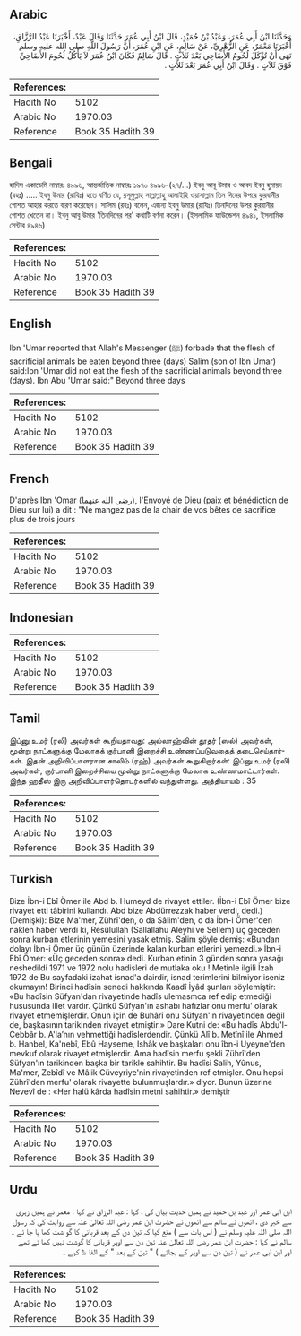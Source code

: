 ## Arabic


<div dir="rtl" lang="ar" style={{fontSize:'larger',backgroundColor:'#f8f9fa',padding:20}}>
وَحَدَّثَنَا ابْنُ أَبِي عُمَرَ، وَعَبْدُ بْنُ حُمَيْدٍ، قَالَ ابْنُ أَبِي عُمَرَ حَدَّثَنَا وَقَالَ عَبْدٌ، أَخْبَرَنَا عَبْدُ الرَّزَّاقِ، أَخْبَرَنَا مَعْمَرٌ، عَنِ الزُّهْرِيِّ، عَنْ سَالِمٍ، عَنِ ابْنِ عُمَرَ، أَنَّ رَسُولَ اللَّهِ صلى الله عليه وسلم نَهَى أَنْ تُؤْكَلَ لُحُومُ الأَضَاحِي بَعْدَ ثَلاَثٍ ‏.‏ قَالَ سَالِمٌ فَكَانَ ابْنُ عُمَرَ لاَ يَأْكُلُ لُحُومَ الأَضَاحِيِّ فَوْقَ ثَلاَثٍ ‏.‏ وَقَالَ ابْنُ أَبِي عُمَرَ بَعْدَ ثَلاَثٍ ‏.‏
</div>
<div style={{backgroundColor:'#f8f9fa',padding:20, marginBottom: 10}}><table> <thead> <tr> <th>References:</th> <th></th> </tr> </thead> <tbody><tr><td>Hadith No</td><td>5102</td></tr><tr><td>Arabic No</td><td>1970.03</td></tr><tr><td>Reference</td><td>Book 35 Hadith 39</td></tr></tbody></table></div>

## Bengali


<div dir="ltr" lang="bn" style={{fontSize:'larger',backgroundColor:'#f8f9fa',padding:20}}>
হাদিস একাডেমি নাম্বারঃ ৪৯৯৬, আন্তর্জাতিক নাম্বারঃ ১৯৭০ ৪৯৯৬-(২৭/...) ইবনু আবূ উমার ও আবদ ইবনু হুমায়দ (রহঃ) ..... ইবনু উমার (রাযিঃ) হতে বর্ণিত যে, রসূলুল্লাহ সাল্লাল্লাহু আলাইহি ওয়াসাল্লাম তিন দিনের উপরে কুরবানীর গোশত আহার করতে বারণ করেছেন। সালিম (রহঃ) বলেন, এজন্য ইবনু উমার (রাযিঃ) তিনদিনের উপর কুরবানীর গোশত খেতেন না। ইবনু আবূ উমার 'তিনদিনের পর' কথাটি বর্ণনা করেন। (ইসলামিক ফাউন্ডেশন ৪৯৪১, ইসলামিক সেন্টার ৪৯৪৬)
</div>
<div style={{backgroundColor:'#f8f9fa',padding:20, marginBottom: 10}}><table> <thead> <tr> <th>References:</th> <th></th> </tr> </thead> <tbody><tr><td>Hadith No</td><td>5102</td></tr><tr><td>Arabic No</td><td>1970.03</td></tr><tr><td>Reference</td><td>Book 35 Hadith 39</td></tr></tbody></table></div>

## English


<div dir="ltr" lang="en" style={{fontSize:'larger',backgroundColor:'#f8f9fa',padding:20}}>
Ibn 'Umar reported that Allah's Messenger (ﷺ) forbade that the flesh of sacrificial animals be eaten beyond three (days) Salim (son of Ibn Umar) said:Ibn 'Umar did not eat the flesh of the sacrificial animals beyond three (days). Ibn Abu 'Umar said:" Beyond three days
</div>
<div style={{backgroundColor:'#f8f9fa',padding:20, marginBottom: 10}}><table> <thead> <tr> <th>References:</th> <th></th> </tr> </thead> <tbody><tr><td>Hadith No</td><td>5102</td></tr><tr><td>Arabic No</td><td>1970.03</td></tr><tr><td>Reference</td><td>Book 35 Hadith 39</td></tr></tbody></table></div>

## French


<div dir="ltr" lang="fr" style={{fontSize:'larger',backgroundColor:'#f8f9fa',padding:20}}>
D'après Ibn 'Omar (رضي الله عنهما), l'Envoyé de Dieu (paix et bénédiction de Dieu sur lui) a dit : "Ne mangez pas de la chair de vos bêtes de sacrifice plus de trois jours
</div>
<div style={{backgroundColor:'#f8f9fa',padding:20, marginBottom: 10}}><table> <thead> <tr> <th>References:</th> <th></th> </tr> </thead> <tbody><tr><td>Hadith No</td><td>5102</td></tr><tr><td>Arabic No</td><td>1970.03</td></tr><tr><td>Reference</td><td>Book 35 Hadith 39</td></tr></tbody></table></div>

## Indonesian


<div dir="ltr" lang="id" style={{fontSize:'larger',backgroundColor:'#f8f9fa',padding:20}}>

</div>
<div style={{backgroundColor:'#f8f9fa',padding:20, marginBottom: 10}}><table> <thead> <tr> <th>References:</th> <th></th> </tr> </thead> <tbody><tr><td>Hadith No</td><td>5102</td></tr><tr><td>Arabic No</td><td>1970.03</td></tr><tr><td>Reference</td><td>Book 35 Hadith 39</td></tr></tbody></table></div>

## Tamil


<div dir="ltr" lang="ta" style={{fontSize:'larger',backgroundColor:'#f8f9fa',padding:20}}>
இப்னு உமர் (ரலி) அவர்கள் கூறியதாவது: அல்லாஹ்வின் தூதர் (ஸல்) அவர்கள், மூன்று நாட்களுக்கு மேலாகக் குர்பானி இறைச்சி உண்ணப்படுவதைத் தடைசெய்தார்கள். இதன் அறிவிப்பாளரான சாலிம் (ரஹ்) அவர்கள் கூறுகிறார்கள்: இப்னு உமர் (ரலி) அவர்கள், குர்பானி இறைச்சியை மூன்று நாட்களுக்கு மேலாக உண்ணமாட்டார்கள். இந்த ஹதீஸ் இரு அறிவிப்பாளர்தொடர்களில் வந்துள்ளது. அத்தியாயம் : 35
</div>
<div style={{backgroundColor:'#f8f9fa',padding:20, marginBottom: 10}}><table> <thead> <tr> <th>References:</th> <th></th> </tr> </thead> <tbody><tr><td>Hadith No</td><td>5102</td></tr><tr><td>Arabic No</td><td>1970.03</td></tr><tr><td>Reference</td><td>Book 35 Hadith 39</td></tr></tbody></table></div>

## Turkish


<div dir="ltr" lang="tr" style={{fontSize:'larger',backgroundColor:'#f8f9fa',padding:20}}>
Bize İbn-i Ebî Ömer ile Abd b. Humeyd de rivayet ettiler. (İbn-i Ebî Ömer bize rivayet etti tâbirini kullandı. Abd bize Abdürrezzak haber verdi, dedi.) (Demişki): Bize Ma'mer, Zührî'den, o da Sâlim'den, o da İbn-i Ömer'den naklen haber verdi ki, Resûlullah (Sallallahu Aleyhi ve Sellem) üç geceden sonra kurban etlerinin yemesini yasak etmiş. Salim şöyle demiş: «Bundan dolayı İbn-i Ömer üç günün üzerinde kalan kurban etlerini yemezdi.» İbn-i Ebî Ömer: «Üç geceden sonra» dedi. Kurban etinin 3 günden sonra yasağı neshedildi 1971 ve 1972 nolu hadisleri de mutlaka oku ! Metinle ilgili İzah 1972 de Bu sayfadaki izahat isnad'a dairdir, isnad terimlerini bilmiyor iseniz okumayın! Birinci hadîsin senedi hakkında Kaadî İyâd şunları söylemiştir: «Bu hadîsin Süfyan'dan rivayetinde hadîs ulemasmca ref edip etmediği hususunda illet vardır. Çünkü Süfyan'ın ashabı hafızlar onu merfu' olarak rivayet etmemişlerdir. Onun için de Buhârî onu Süfyan'ın rivayetinden değil de, başkasının tarikinden rivayet etmiştir.» Dare Kutni de: «Bu hadîs Abdu'l-Cebbâr b. A'la’nın vehmettiği hadîslerdendir. Çünkü Alî b. Metînî ile Ahmed b. Hanbel, Ka'nebî, Ebû Hayseme, Ishâk ve başkaları onu îbn-i Uyeyne'den mevkuf olarak rivayet etmişlerdir. Ama hadîsin merfu şekli Zührî'den Süfyan'ın tarikinden başka bir tarikle sahihtir. Bu hadîsi Salih, Yûnus, Ma'mer, Zebîdî ve Mâlik Cüveyriye'nin rivayetinden ref etmişler. Onu hepsi Zührî'den merfu' olarak rivayette bulunmuşlardır.» diyor. Bunun üzerine Nevevî de : «Her halü kârda hadîsin metni sahihtir.» demiştir
</div>
<div style={{backgroundColor:'#f8f9fa',padding:20, marginBottom: 10}}><table> <thead> <tr> <th>References:</th> <th></th> </tr> </thead> <tbody><tr><td>Hadith No</td><td>5102</td></tr><tr><td>Arabic No</td><td>1970.03</td></tr><tr><td>Reference</td><td>Book 35 Hadith 39</td></tr></tbody></table></div>

## Urdu


<div dir="rtl" lang="ur" style={{fontSize:'larger',backgroundColor:'#f8f9fa',padding:20}}>
ابن ابی عمر اور عبد بن حمید نے ہمیں حدیث بیان کی ، کہا : عبد الرزاق نے کہا : معمر نے ہمیں زہری سے خبر دی ، انھوں نے سالم سے انھوں نے حضرت ابن عمر رضی اللہ تعالیٰ عنہ سے روایت کی کہ رسول اللہ صلی اللہ علیہ وسلم نے ( اس بات سے ) منع کیا کہ تین دن کے بعد قربانی کا گو شت کھا یا جا ئے ۔ سالم نے کہا : حضرت ابن عمر رضی اللہ تعالیٰ عنہ تین دن سے اوپر قربانی کا گوشت نہیں کھا تے تھے اور ابن ابی عمر نے ( تین دن سے اوپر کے بجائے ) " تین کے بعد " کے الفا ظ کہے ۔
</div>
<div style={{backgroundColor:'#f8f9fa',padding:20, marginBottom: 10}}><table> <thead> <tr> <th>References:</th> <th></th> </tr> </thead> <tbody><tr><td>Hadith No</td><td>5102</td></tr><tr><td>Arabic No</td><td>1970.03</td></tr><tr><td>Reference</td><td>Book 35 Hadith 39</td></tr></tbody></table></div>